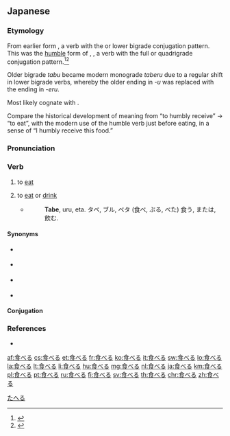 ==Japanese==
{{ja-kanjitab|た|yomi=kun}}

===Etymology===
From earlier {{etyl|ojp|ja|sort=たべる}} form {{m|ja|食ぶ|tr=tabu||to (humbly) receive or get|pos=from a superior}}, a verb with the {{m|ja|下二段|tr=shimo nidan}} or lower bigrade conjugation pattern.  This was the [[humble]] form of {{m|ja|賜ぶ}}, {{m|ja|給ぶ|tr=tabu||to ([[deign]] to) give|pos=to an inferior}}, a verb with the full {{m|ja|四段|tr=yodan}} or quadrigrade conjugation pattern.<ref name="KDJ">{{R:Kokugo Dai Jiten}}</ref><ref name="DJR">{{R:Daijirin}}</ref>

Older bigrade ''tabu'' became modern monograde ''taberu'' due to a regular shift in lower bigrade verbs, whereby the older {{m|ja|終止形|tr=shūshikei||terminal form}} ending in ''-u'' was replaced with the {{m|ja|連体形|tr=rentaikei||attributive form}} ending in ''-eru''.

Most likely cognate with {{m|ja|給う|tr=tamau||to give|pos=as a superior gives a thing to, or does something for, an inferior}}.

Compare the historical development of meaning from “to humbly receive” → “to eat”, with the modern use of the humble verb {{m|ja|頂く|tr=itadaku||to receive}} just before eating, in a sense of “I humbly receive this food.”

===Pronunciation===
{{ja-pron|yomi=k|たべる|acc=2|acc_ref=DJR}}

===Verb===
{{ja-verb|たべる|type=2|tr=transitive}}

# to [[eat]]
#: {{ja-usex|今日は、寿司を食べに銀座に行きます。|^きょう は、 すし を たべ に ^ぎんざ に いきます。|I'll go to Ginza today to eat sushi.}}
#: {{ja-usex|箸で食べます。|^はし で たべます。|I eat with chopsticks.}}
# {{context|lang=ja|sort=たべる|archaic|humble}} to [[eat]] or [[drink]]
#* {{RQ:Nippo Jisho|594}}
#*: '''Tabe''', uru, eta. タベ, ブル, ベタ (食べ, ぶる, べた) 食う, または, 飲む.

====Synonyms====
{{der-top|Synonyms}}
* {{ja-r|召し上がる|めしあがる}} {{qualifier|honorific}}
* {{ja-r|食う|く.う|}} {{qualifier|male, vulgar}}
* {{ja-r|食む|はむ}} {{qualifier|of animals}}
* {{ja-r|まぼる}} {{qualifier|obsolete}}
{{der-bottom}}

====Conjugation====
{{ja-ichi|たべ}}

===References===
<references/>
* {{R:Nippo Jisho}}

[[Category:1000 Japanese basic words|たへる]]

[[af:食べる]]
[[cs:食べる]]
[[et:食べる]]
[[fr:食べる]]
[[ko:食べる]]
[[it:食べる]]
[[sw:食べる]]
[[lo:食べる]]
[[la:食べる]]
[[lt:食べる]]
[[li:食べる]]
[[hu:食べる]]
[[mg:食べる]]
[[nl:食べる]]
[[ja:食べる]]
[[km:食べる]]
[[pl:食べる]]
[[pt:食べる]]
[[ru:食べる]]
[[fi:食べる]]
[[sv:食べる]]
[[th:食べる]]
[[chr:食べる]]
[[zh:食べる]]